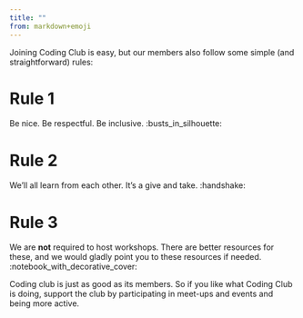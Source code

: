 ```yaml
---
title: ""
from: markdown+emoji
---
```


Joining Coding Club is easy, but our members also follow some simple (and straightforward) rules:

# Rule 1
Be nice. Be respectful. Be inclusive. :busts_in_silhouette:

# Rule 2
We'll all learn from each other. It's a give and take. :handshake:

# Rule 3
We are **not** required to host workshops. There are better resources for these, and we would gladly point you to these resources if needed. :notebook_with_decorative_cover:


Coding club is just as good as its members. So if you like what Coding Club is doing, support the club by participating in meet-ups and events and being more active.